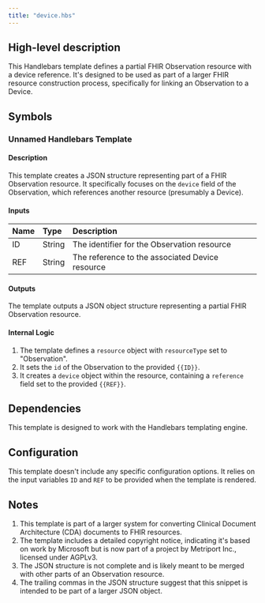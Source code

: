 ```yaml
---
title: "device.hbs"
---
```


## High-level description
This Handlebars template defines a partial FHIR Observation resource with a device reference. It's designed to be used as part of a larger FHIR resource construction process, specifically for linking an Observation to a Device.

## Symbols

### Unnamed Handlebars Template
#### Description
This template creates a JSON structure representing part of a FHIR Observation resource. It specifically focuses on the `device` field of the Observation, which references another resource (presumably a Device).

#### Inputs
| Name | Type | Description |
|:-----|:-----|:------------|
| ID | String | The identifier for the Observation resource |
| REF | String | The reference to the associated Device resource |

#### Outputs
The template outputs a JSON object structure representing a partial FHIR Observation resource.

#### Internal Logic
1. The template defines a `resource` object with `resourceType` set to "Observation".
2. It sets the `id` of the Observation to the provided `{{ID}}`.
3. It creates a `device` object within the resource, containing a `reference` field set to the provided `{{REF}}`.

## Dependencies
This template is designed to work with the Handlebars templating engine.

## Configuration
This template doesn't include any specific configuration options. It relies on the input variables `ID` and `REF` to be provided when the template is rendered.

## Notes
1. This template is part of a larger system for converting Clinical Document Architecture (CDA) documents to FHIR resources.
2. The template includes a detailed copyright notice, indicating it's based on work by Microsoft but is now part of a project by Metriport Inc., licensed under AGPLv3.
3. The JSON structure is not complete and is likely meant to be merged with other parts of an Observation resource.
4. The trailing commas in the JSON structure suggest that this snippet is intended to be part of a larger JSON object.
